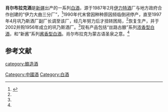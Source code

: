 '''肖尔布拉克酒'''是[[新疆|新疆]]出产的一系列[[中国烧酒|白酒]]，源于1987年2月[[伊力特酒|伊力特酒]]厂与地方政府合作创建的“伊力大曲三分厂”，<ref name=l0>{{cite web|url=https://www.sohu.com/a/131232959_682384 |title=与伊力特酒厂有渊源的其他酒厂介绍 |language=Zh-hans|accessdate=2017年3月30日}}</ref>1990年代末曾因种种原因频临倒闭停产，直至1997年4月巩乃斯酒厂副厂长调至该厂，经几年努力后才扭转困局，<ref name=l0/>恢复生产，并于2002并购1956年成立的巩乃斯酒厂。<ref name=l0/>现有产品包括“丝路古酿”系列[[浓香型白酒|浓香型白酒]]，和“新酱”系列[[酱香型白酒|酱香型白酒]]。肖尔布拉克为蒙古语圣泉之意。<ref name=l0/>

==参考文献==
{{reflist}}
{{饮料小作品}}
{{中華酒文化}}

[[category:酿造酒|category:酿造酒]]
[[Category:中國酒|Category:中國酒]]
[[Category:白酒|Category:白酒]]